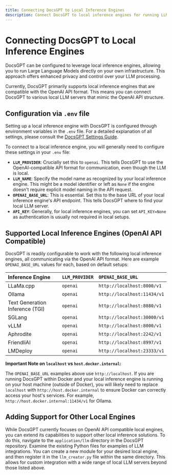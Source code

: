 ```yaml
---
title: Connecting DocsGPT to Local Inference Engines
description: Connect DocsGPT to local inference engines for running LLMs directly on your hardware.
---
```


# Connecting DocsGPT to Local Inference Engines

DocsGPT can be configured to leverage local inference engines, allowing you to run Large Language Models directly on your own infrastructure. This approach offers enhanced privacy and control over your LLM processing.

Currently, DocsGPT primarily supports local inference engines that are compatible with the OpenAI API format. This means you can connect DocsGPT to various local LLM servers that mimic the OpenAI API structure.

## Configuration via `.env` file

Setting up a local inference engine with DocsGPT is configured through environment variables in the `.env` file. For a detailed explanation of all settings, please consult the [DocsGPT Settings Guide](/Deploying/DocsGPT-Settings).

To connect to a local inference engine, you will generally need to configure these settings in your `.env` file:

*   **`LLM_PROVIDER`**:  Crucially set this to `openai`. This tells DocsGPT to use the OpenAI-compatible API format for communication, even though the LLM is local.
*   **`LLM_NAME`**:  Specify the model name as recognized by your local inference engine. This might be a model identifier or left as `None` if the engine doesn't require explicit model naming in the API request.
*   **`OPENAI_BASE_URL`**:  This is essential. Set this to the base URL of your local inference engine's API endpoint. This tells DocsGPT where to find your local LLM server.
*   **`API_KEY`**:  Generally, for local inference engines, you can set `API_KEY=None` as authentication is usually not required in local setups.

## Supported Local Inference Engines (OpenAI API Compatible)

DocsGPT is readily configurable to work with the following local inference engines, all communicating via the OpenAI API format. Here are example `OPENAI_BASE_URL` values for each, based on default setups:

| Inference Engine              | `LLM_PROVIDER` | `OPENAI_BASE_URL`          |
| :---------------------------- | :------------- | :------------------------- |
| LLaMa.cpp                     | `openai`       | `http://localhost:8000/v1`   |
| Ollama                        | `openai`       | `http://localhost:11434/v1`  |
| Text Generation Inference (TGI)| `openai`      | `http://localhost:8080/v1`   |
| SGLang                        | `openai`       | `http://localhost:30000/v1`  |
| vLLM                          | `openai`       | `http://localhost:8000/v1`   |
| Aphrodite                     | `openai`       | `http://localhost:2242/v1`   |
| FriendliAI                    | `openai`       | `http://localhost:8997/v1`   |
| LMDeploy                      | `openai`       | `http://localhost:23333/v1` |

**Important Note on `localhost` vs `host.docker.internal`:**

The `OPENAI_BASE_URL` examples above use `http://localhost`.  If you are running DocsGPT within Docker and your local inference engine is running on your host machine (outside of Docker), you will likely need to replace `localhost` with `http://host.docker.internal` to ensure Docker can correctly access your host's services. For example, `http://host.docker.internal:11434/v1` for Ollama.

## Adding Support for Other Local Engines

While DocsGPT currently focuses on OpenAI API compatible local engines, you can extend its capabilities to support other local inference solutions.  To do this, navigate to the `application/llm` directory in the DocsGPT repository.  Examine the existing Python files for examples of LLM integrations. You can create a new module for your desired local engine, and then register it in the `llm_creator.py` file within the same directory. This allows for custom integration with a wide range of local LLM servers beyond those listed above.